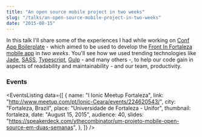 ```yaml
---
title: "An open source mobile project in two weeks"
slug: "/talks/an-open-source-mobile-project-in-two-weeks"
date: "2015-08-15"
---
```




In this talk I'll share some of the experiences I had while working on [Conf App Boilerplate](https://github.com/devevents/conf-app-boilerplate) - which aimed to be used to develop the [Front In Fortaleza mobile app](https://play.google.com/store/apps/details?id=com.devevents.frontinfortaleza) in _two weeks_. You'll see how we used trending technologies like [Jade](http://jade-lang.com/), [SASS](http://sass-lang.com/), [Typescript](http://www.typescriptlang.org/), [Gulp](http://gulpjs.com/) - and many others -, to help our code gain in aspects of readability and maintainability - and our team, productivity.

### Events

<EventsListing
  data={[
    {
      name: "I Ionic Meetup Fortaleza",
      link: "http://www.meetup.com/pt/Ionic-Ceara/events/224620543/",
      city: "Fortaleza, Brazil",
      place: "Universidade de Fortaleza - Unifor",
      thumbnail: fortaleza,
      date: "August 15, 2015",
      audience: 40,
      slides:
        "https://speakerdeck.com/ythecombinator/um-projeto-mobile-open-source-em-duas-semanas",
    },
  ]}
/>
